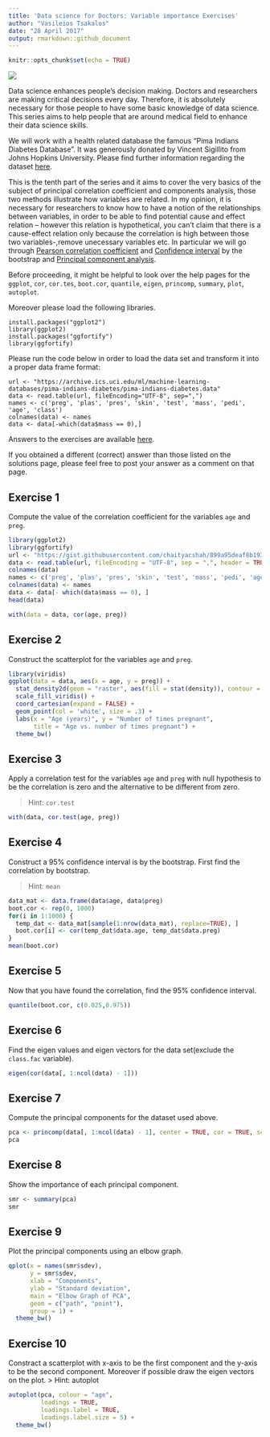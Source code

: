 ```yaml
---
title: 'Data science for Doctors: Variable importance Exercises'
author: "Vasileios Tsakalos"
date: "28 April 2017"
output: rmarkdown::github_document
---
```


```r
knitr::opts_chunk$set(echo = TRUE)
```

![](https://www.r-exercises.com/wnw-images/wp-content/uploads/2017/01/Selection_047-320x320.pngmin.png)

Data science enhances people’s decision making. Doctors and researchers are making critical decisions every day. Therefore, it is absolutely necessary for those people to have some basic knowledge of data science. This series aims to help people that are around medical field to enhance their data science skills.  

We will work with a health related database the famous “Pima Indians Diabetes Database”. It was generously donated by Vincent Sigillito from Johns Hopkins University. Please find further information regarding the dataset [here](https://archive.ics.uci.edu/ml/machine-learning-databases/pima-indians-diabetes/pima-indians-diabetes.names).  

This is the tenth part of the series and it aims to cover the very basics of the subject of principal correlation coefficient and components analysis, those two methods illustrate how variables are related.
In my opinion, it is necessary for researchers to know how to have a notion of the relationships between variables, in order to be able to find potential cause and effect relation – however this relation is hypothetical, you can’t claim that there is a cause-effect relation only because the correlation is high between those two variables-,remove unecessary variables etc. In particular we will go through [Pearson correlation coefficient](https://en.wikipedia.org/wiki/Pearson_correlation_coefficient) and [Confidence interval](https://en.wikipedia.org/wiki/Bootstrapping_(statistics)) by the bootstrap and  [Principal component analysis](https://en.wikipedia.org/wiki/Principal_component_analysis).  

Before proceeding, it might be helpful to look over the help pages for the `ggplot`, `cor`, `cor.tes`, `boot.cor`, `quantile`, `eigen`, `princomp`, `summary`, `plot`, `autoplot`.  

Moreover please load the following libraries.  
```
install.packages("ggplot2")
library(ggplot2)
install.packages("ggfortify")
library(ggfortify)
```
Please run the code below in order to load the data set and transform it into a proper data frame format:  
```
url <- "https://archive.ics.uci.edu/ml/machine-learning-databases/pima-indians-diabetes/pima-indians-diabetes.data"
data <- read.table(url, fileEncoding="UTF-8", sep=",")
names <- c('preg', 'plas', 'pres', 'skin', 'test', 'mass', 'pedi', 'age', 'class')
colnames(data) <- names
data <- data[-which(data$mass == 0),]
```
Answers to the exercises are available [here](http://www.r-exercises.com/2017/04/28/data-science-for-doctors-variable-importance-solutions).

If you obtained a different (correct) answer than those listed on the solutions page, please feel free to post your answer as a comment on that page.  

## Exercise 1

Compute the value of the correlation coefficient for the variables `age` and `preg`.

```r
library(ggplot2)
library(ggfortify)
url <- "https://gist.githubusercontent.com/chaityacshah/899a95deaf8b1930003ae93944fd17d7/raw/3d35de839da708595a444187e9f13237b51a2cbe/pima-indians-diabetes.csv"
data <- read.table(url, fileEncoding = "UTF-8", sep = ",", header = TRUE)
colnames(data)
names <- c('preg', 'plas', 'pres', 'skin', 'test', 'mass', 'pedi', 'age', 'class')
colnames(data) <- names
data <- data[- which(data$mass == 0), ]
head(data)

with(data = data, cor(age, preg))
```

## Exercise 2

Construct the scatterplot for the variables `age` and `preg`.  

```r
library(viridis)
ggplot(data = data, aes(x = age, y = preg)) +
  stat_density2d(geom = "raster", aes(fill = stat(density)), contour = FALSE) +
  scale_fill_viridis() +
  coord_cartesian(expand = FALSE) +
  geom_point(col = 'white', size = .3) +
  labs(x = "Age (years)", y = "Number of times pregnant", 
       title = "Age vs. number of times pregnant") +
  theme_bw()
```

## Exercise 3

Apply a correlation test for the variables `age` and `preg` with null hypothesis to be the correlation is zero and the alternative to be different from zero.   

> Hint: `cor.test`

```r
with(data, cor.test(age, preg))
```

## Exercise 4

Construct a 95% confidence interval is by the bootstrap. First find the correlation by bootstrap.  

> Hint: `mean`  
 
```r
data_mat <- data.frame(data$age, data$preg)
boot.cor <- rep(0, 1000)
for(i in 1:1000) {
  temp_dat <- data_mat[sample(1:nrow(data_mat), replace=TRUE), ]
  boot.cor[i] <- cor(temp_dat$data.age, temp_dat$data.preg)
}
mean(boot.cor)
```

## Exercise 5

Now that you have found the correlation, find the 95% confidence interval.  
 
```r
quantile(boot.cor, c(0.025,0.975))
```

## Exercise 6

Find the eigen values and eigen vectors for the data set(exclude the `class.fac` variable).  
 
```r
eigen(cor(data[, 1:ncol(data) - 1]))
```


## Exercise 7

Compute the principal components for the dataset used above.

```r
pca <- princomp(data[, 1:ncol(data) - 1], center = TRUE, cor = TRUE, scores = TRUE)
pca
```

## Exercise 8

Show the importance of each principal component.    

```r
smr <- summary(pca)
smr
```

## Exercise 9

Plot the principal components using an elbow graph.  

```r
qplot(x = names(smr$sdev), 
      y = smr$sdev, 
      xlab = "Components",
      ylab = "Standard deviation",
      main = "Elbow Graph of PCA",
      geom = c("path", "point"), 
      group = 1) +
  theme_bw()
```

## Exercise 10

Constract a scatterplot with x-axis to be the first component and the y-axis to be the second component. Moreover if possible draw the eigen vectors on the plot.
> Hint: autoplot  

```r
autoplot(pca, colour = "age",
         loadings = TRUE,
         loadings.label = TRUE,
         loadings.label.size = 5) +
  theme_bw()
```